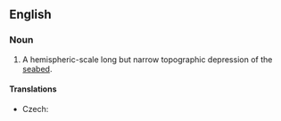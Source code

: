 ==English==
{{wikipedia}}
===Noun===
{{en-noun|sg=[[oceanic]] [[trench]]|es}}

# {{geology}} A hemispheric-scale long but narrow topographic depression of the [[seabed]].

====Translations====
{{trans-top|depression of the sea floor}}
* Czech: {{t-|cs|podmořský příkop|m}}
{{trans-mid}}
{{trans-bottom}}